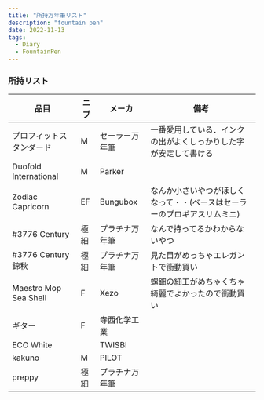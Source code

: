 ```yaml
---
title: "所持万年筆リスト"
description: "fountain pen"
date: 2022-11-13
tags:
  - Diary
  - FountainPen
---
```


### 所持リスト

|品目|ニブ|メーカ|備考|
|--|--|--|--|
|プロフィットスタンダード|M|セーラー万年筆|一番愛用している．インクの出がよくしっかりした字が安定して書ける|
|Duofold International|M|Parker||
|Zodiac Capricorn|EF|Bungubox|なんか小さいやつがほしくなって・・(ベースはセーラーのプロギアスリムミニ)|
|#3776 Century|極細|プラチナ万年筆|なんで持ってるかわからないやつ|
|#3776 Century 錦秋|極細|プラチナ万年筆|見た目がめっちゃエレガントで衝動買い|
|Maestro Mop Sea Shell|F|Xezo|螺鈿の細工がめちゃくちゃ綺麗でよかったので衝動買い|
|ギター|F|寺西化学工業||
|ECO White||TWISBI||
|kakuno|M|PILOT||
|preppy|極細|プラチナ万年筆||
